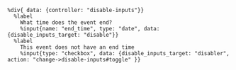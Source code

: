 ```haml
%div{ data: {controller: "disable-inputs"}}
  %label
    What time does the event end?
    %input{name: "end_time", type: "date", data: {disable_inputs_target: "disable"}}
  %label
    This event does not have an end time
    %input{type: "checkbox", data: {disable_inputs_target: "disabler", action: "change->disable-inputs#toggle" }}
```